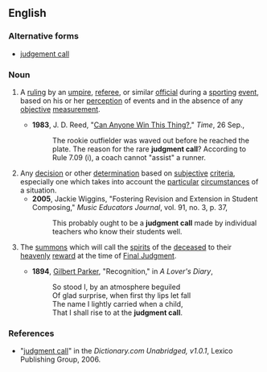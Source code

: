==English==

===Alternative forms===
* [[judgement call]]

===Noun===
{{en-noun|head=[[judgment]] [[call]]}}

# {{context|sports|lang=en}} A [[ruling]] by an [[umpire]], [[referee]], or similar [[official]] during a [[sporting]] [[event]], based on his or her [[perception]] of events and in the absence of any [[objective]] [[measurement]].
#* '''1983''', J. D. Reed, "[http://www.time.com/time/magazine/article/0,9171,949830,00.html Can Anyone Win This Thing?]," ''Time'', 26 Sep.,
#*: The rookie outfielder was waved out before he reached the plate. The reason for the rare '''judgment call'''? According to Rule 7.09 (i), a coach cannot "assist" a runner.
# Any [[decision]] or other [[determination]] based on [[subjective]] [[criteria]], especially one which takes into account the [[particular]] [[circumstances]] of a situation.
#* '''2005''', Jackie Wiggins, "Fostering Revision and Extension in Student Composing," ''Music Educators Journal'', vol. 91, no. 3, p. 37,
#*: This probably ought to be a '''judgment call''' made by individual teachers who know their students well.
# {{context|Christianity|lang=en}} The [[summons]] which will call the [[spirit]]s of the [[deceased]] to their [[heavenly]] [[reward]] at the time of [[Final Judgment]].
#* '''1894''', [[w:Gilbert_Parker|Gilbert Parker]], "Recognition," in ''A Lover's Diary'',
#*: So stood I, by an atmosphere beguiled
#*: Of glad surprise, when first thy lips let fall
#*: The name I lightly carried when a child,
#*: That I shall rise to at the '''judgment call'''.

===References===
* "[http://dictionary.reference.com/search?r=2&q=judgment%20call judgment call]" in the ''Dictionary.com Unabridged, v1.0.1'', Lexico Publishing Group, 2006.